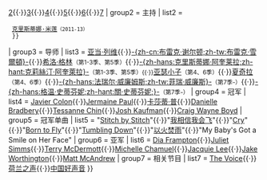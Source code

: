 {{Navbox
| name = 美国之声
| title = [[美國之聲]]
|image =
| state = {{{state|autocollapse}}}
| listclass = hlist
| group1 = 季度
| list1  =
[[美国之声 (第一季)|1]]{{·}}[[美国之声 (第二季)|2]]{{·}}[[美国之声 (第三季)|3]]{{·}}[[美国之声 (第四季)|4]]{{·}}[[美国之声 (第五季)|5]]{{·}}[[美国之声 (第六季)|6]]{{·}}[[美国之声 (第七季)|7]]
| group2 = 主持
| list2  =
  {{Navbox|child
  | group1 = 现任
  | list1  = 
: [[Carson Daly|卡森·达利]]
  | group2 = 已离开
  | list2  = 
: [[Alison Haislip|艾莉森·海斯利普]]<small>（2011）</small>{{·}}[[克里斯蒂娜·米莲]]<small>（2011-13）</small>
  }}
| group3 = 导师
| list3  =
[[亚当·列维]]{{·}}[[Blake Shelton|-{zh-cn:布雷克·谢尔顿;zh-tw:布雷克·雪爾頓}-]]{{·}}[[Cee Lo Green|希洛·格林]]<small>（第1-3季、第5季）</small>{{·}}[[克莉絲汀·阿奎萊拉|-{zh-hans:克里斯蒂娜·阿奎莱拉;zh-hant:克莉絲汀·阿奎萊拉}-]]<small>（第1-3季、第5季）{{·}}</small>[[亚瑟小子]]<small>（第4、6季）</small>{{·}}[[夏奇拉]]<small>（第4、6季）</small>{{·}}[[法瑞尔·威廉姆斯|-{zh-hans:法瑞尔·威廉姆斯;zh-tw:菲瑞·威廉斯}-]]<small>（第7季-）</small>{{·}}[[關·史蒂芬妮|-{zh-hans:格温·史蒂芬妮;zh-hant:關·史蒂芬妮;}-]]<small>（第7季-）</small>
| group4 = 冠军
| list4  =
[[Javier Colon]]{{·}}[[Jermaine Paul]]{{·}}[[卡莎蒂·普]]{{·}}[[Danielle Bradbery]]{{·}}[[Tessanne Chin]]{{·}}[[Josh Kaufman]]{{·}}[[Craig Wayne Boyd]]
| group5 = 冠军单曲
| list5  =
"[[Stitch by Stitch]]"{{·}}"[[我相信我会飞]]"{{·}}"[[Cry (菲丝·希尔演唱歌曲)|Cry]]"{{·}}"[[Born to Fly]]"{{·}}"[[Tumbling Down]]"{{·}}"[[以火焚雨]]"{{·}}"My Baby's Got a Smile on Her Face"
| group6 = 亚军
| list6  =
[[Dia Frampton]]{{·}}[[Juliet Simms]]{{·}}[[Terry McDermott]]{{·}}[[Michelle Chamuel]]{{·}}[[Jacquie Lee]]{{·}}[[Jake Worthington]]{{·}}[[Matt McAndrew]]
| group7 = 相关节目
| list7  =
[[The Voice]]{{·}}[[荷兰之声]]{{·}}[[中国好声音]]
}}<noinclude>
{{collapsible option}}
</noinclude>